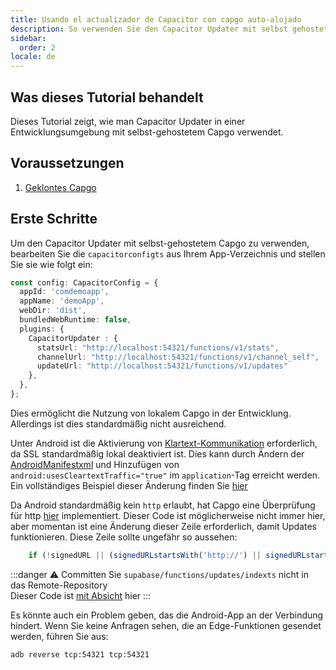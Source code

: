 ```yaml
---
title: Usando el actualizador de Capacitor con capgo auto-alojado
description: So verwenden Sie den Capacitor Updater mit selbst gehostetem Capgo
sidebar:
  order: 2
locale: de
---
```


## Was dieses Tutorial behandelt

Dieses Tutorial zeigt, wie man Capacitor Updater in einer Entwicklungsumgebung mit selbst-gehostetem Capgo verwendet.

## Voraussetzungen

1. [Geklontes Capgo](https://github.com/Cap-go/capgo/)

## Erste Schritte

Um den Capacitor Updater mit selbst-gehostetem Capgo zu verwenden, bearbeiten Sie die `capacitorconfigts` aus Ihrem App-Verzeichnis und stellen Sie sie wie folgt ein:

```ts
const config: CapacitorConfig = {
  appId: 'comdemoapp',
  appName: 'demoApp',
  webDir: 'dist',
  bundledWebRuntime: false,
  plugins: {
    CapacitorUpdater : {
      statsUrl: "http://localhost:54321/functions/v1/stats",
      channelUrl: "http://localhost:54321/functions/v1/channel_self",
      updateUrl: "http://localhost:54321/functions/v1/updates"
    },
  },
};
```

Dies ermöglicht die Nutzung von lokalem Capgo in der Entwicklung. Allerdings ist dies standardmäßig nicht ausreichend.

Unter Android ist die Aktivierung von [Klartext-Kommunikation](https://developerandroidcom/topic/security/risks/cleartext/) erforderlich, da SSL standardmäßig lokal deaktiviert ist.
Dies kann durch Ändern der [AndroidManifestxml](https://github.com/Cap-go/capacitor-updater/blob/main/android/src/main/AndroidManifestxml/) und Hinzufügen von `android:usesCleartextTraffic="true"` im `application`-Tag erreicht werden.
Ein vollständiges Beispiel dieser Änderung finden Sie [hier](https://gistgithubcom/WcaleNieWolny/061a015acdebe35eaf3afd7030797701/)

Da Android standardmäßig kein `http` erlaubt, hat Capgo eine Überprüfung für http [hier](https://github.com/Cap-go/capgo/blob/4cce6c0707d745faa2afbab643e636bad927c602/supabase/functions/updates/indexts/#L396) implementiert.
Dieser Code ist möglicherweise nicht immer hier, aber momentan ist eine Änderung dieser Zeile erforderlich, damit Updates funktionieren.
Diese Zeile sollte ungefähr so aussehen:
```ts
    if (!signedURL || (signedURLstartsWith('http://') || signedURLstartsWith('https://'))) {
```

:::danger
⚠️ Committen Sie `supabase/functions/updates/indexts` nicht in das Remote-Repository\
Dieser Code ist [mit Absicht](https://github.com/Cap-go/capacitor-updater/issues/37/#issuecomment-1684916354) hier
:::

Es könnte auch ein Problem geben, das die Android-App an der Verbindung hindert. Wenn Sie keine Anfragen sehen, die an Edge-Funktionen gesendet werden, führen Sie aus:
```bash
adb reverse tcp:54321 tcp:54321
```
